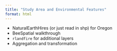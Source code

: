 ```yaml
---
title: "Study Area and Environmental Features"
format: html
---
```


  - NaturalEarthHires (or just read in shp) for Oregon
  - BeeSpatial walkthrough
  - `rlandfire` for additional layers
  - Aggregation and transformation